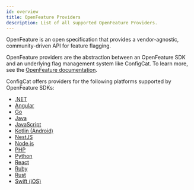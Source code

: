 ```yaml
---
id: overview
title: OpenFeature Providers
description: List of all supported OpenFeature Providers.
---
```


OpenFeature is an open specification that provides a vendor-agnostic, community-driven API for feature flagging. 

OpenFeature providers are the abstraction between an OpenFeature SDK and an underlying flag management system like ConfigCat. To learn more, see the [OpenFeature documentation](https://openfeature.dev/docs/reference/intro).

ConfigCat offers providers for the following platforms supported by OpenFeature SDKs:

- [.NET](./dotnet.mdx)
- [Angular](./angular.mdx)
- [Go](./go.mdx)
- [Java](./java.mdx)
- [JavaScript](./js.mdx)
- [Kotlin (Android)](./kotlin.mdx)
- [NestJS](./nestjs.mdx)
- [Node.js](./node.mdx)
- [PHP](./php.mdx)
- [Python](./python.mdx)
- [React](./react.mdx)
- [Ruby](./ruby.mdx)
- [Rust](./rust.mdx)
- [Swift (iOS)](./swift.mdx)